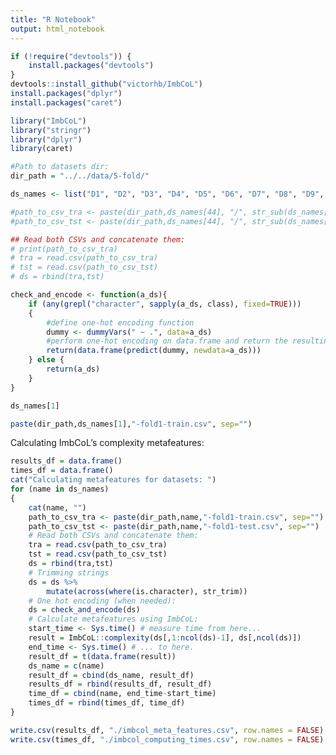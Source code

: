 ```yaml
---
title: "R Notebook"
output: html_notebook
---
```

```r
if (!require("devtools")) {
    install.packages("devtools")
}
devtools::install_github("victorhb/ImbCoL")
install.packages("dplyr")
install.packages("caret")
```

```r
library("ImbCoL")
library("stringr")
library("dplyr")
library(caret)
```

```r
#Path to datasets dir:
dir_path = "../../data/5-fold/"

```

```r
ds_names <- list("D1", "D2", "D3", "D4", "D5", "D6", "D7", "D8", "D9", "D10", "D11", "D12", "D13", "D14", "D15", "D16", "D17", "D18", "D19", "D20", "D21", "D22", "D23", "D24", "D25", "D26", "D27", "D28", "D29", "D30", "D31", "D32", "D33", "D34", "D35", "D36", "D37", "D38", "D39", "D40", "D41", "D42", "D43", "D44", "D45", "D46", "D47", "D48", "D49", "D50", "D51", "D52", "D53", "D54", "D55", "D56", "D57", "D58", "D59", "D60", "D61", "D62", "D63", "D64", "D65", "D66", "D67", "D68", "D69", "D70", "D71", "D72", "D73", "D74", "D75", "D76", "D77", "D78", "D79", "D80", "D81", "D82", "D83", "D84", "D85", "D86", "D87", "D88", "D89", "D90", "D91", "D92", "D93", "D94", "D95", "D96", "D97", "D98", "D99", "D100", "D101", "D102", "D103", "D104", "D105", "D106", "D107", "D108", "D109", "D110", "D111", "D112", "D113", "D114", "D115", "D116", "D117", "D118", "D119", "D120", "D121", "D122", "D123", "D124", "D125", "D126", "D127", "D128", "D129", "D130", "D131", "D132", "D133", "D134", "D135", "D136", "D137", "D138", "D139", "D140", "D141", "D142", "D143", "D144", "D145", "D146", "D147", "D148", "D149", "D150", "D151", "D152", "D153", "D154", "D155", "D156", "D157", "D158", "D159", "D160", "D161", "D162", "D163", "D164", "D165", "D166", "D167", "D168", "D169", "D170", "D171", "D172", "D173", "D174", "D175", "D176", "D177", "D178", "D179", "D180", "D181", "D182", "D183", "D184", "D185", "D186", "D187", "D188", "D189", "D190", "D191", "D192", "D193", "D194", "D195", "D196", "D197", "D198", "D199", "D200", "D201", "D202", "D203", "D204", "D205", "D206", "D207", "D208", "D209", "D210", "D211", "D212", "D213", "D214", "D215", "D216", "D217", "D218", "D219", "D220", "D221", "D222", "D223", "D224", "D225", "D226", "D227", "D228", "D229", "D230", "D231", "D232", "D233", "D234", "D235", "D236", "D237", "D238", "D239", "D240", "D241", "D242", "D243", "D244", "D245", "D246", "D247", "D248", "D249", "D250", "D251", "D252", "D253", "D254", "D255", "D256", "D257", "D258", "D259", "D260", "D261", "D262", "D263", "D264", "D265", "D266", "D267", "D268", "D269", "D270", "D271", "D272", "D273", "D274", "D275", "D276", "D277", "D278", "D279", "D280", "D281", "D282", "D283", "D284", "D285", "D286", "D287", "D288", "D289", "D290", "D291", "D292", "D293", "D294", "D295", "D296", "D297", "D298", "D299", "D300")
```

```r
#path_to_csv_tra <- paste(dir_path,ds_names[44], "/", str_sub(ds_names[44],1,-5), "1tra.csv", sep="")
#path_to_csv_tst <- paste(dir_path,ds_names[44], "/", str_sub(ds_names[44],1,-5), "1tst.csv", sep="")
```

```r
## Read both CSVs and concatenate them:
# print(path_to_csv_tra)
# tra = read.csv(path_to_csv_tra)
# tst = read.csv(path_to_csv_tst)
# ds = rbind(tra,tst)
```

```r
check_and_encode <- function(a_ds){
    if (any(grepl("character", sapply(a_ds, class), fixed=TRUE)))
    {
        #define one-hot encoding function
        dummy <- dummyVars(" ~ .", data=a_ds)
        #perform one-hot encoding on data.frame and return the resulting data.frame
        return(data.frame(predict(dummy, newdata=a_ds)))
    } else {
        return(a_ds)
    }
}
```

```r
ds_names[1]
```

```r
paste(dir_path,ds_names[1],"-fold1-train.csv", sep="")
```

Calculating ImbCoL's complexity metafeatures:

```r
results_df = data.frame()
times_df = data.frame()
cat("Calculating metafeatures for datasets: ")
for (name in ds_names)
{
    cat(name, "")
    path_to_csv_tra <- paste(dir_path,name,"-fold1-train.csv", sep="")
    path_to_csv_tst <- paste(dir_path,name,"-fold1-test.csv", sep="")
    # Read both CSVs and concatenate them:
    tra = read.csv(path_to_csv_tra)
    tst = read.csv(path_to_csv_tst)
    ds = rbind(tra,tst)
    # Trimming strings
    ds = ds %>% 
        mutate(across(where(is.character), str_trim))
    # One hot encoding (when needed):
    ds = check_and_encode(ds)
    # Calculate metafeatures using ImbCoL:
    start_time <- Sys.time() # measure time from here...
    result = ImbCoL::complexity(ds[,1:ncol(ds)-1], ds[,ncol(ds)])
    end_time <- Sys.time() # ... to here.
    result_df = t(data.frame(result))
    ds_name = c(name)
    result_df = cbind(ds_name, result_df)
    results_df = rbind(results_df, result_df)
    time_df = cbind(name, end_time-start_time)
    times_df = rbind(times_df, time_df)
}

```

```r
write.csv(results_df, "./imbcol_meta_features.csv", row.names = FALSE)
write.csv(times_df, "./imbcol_computing_times.csv", row.names = FALSE)
```
